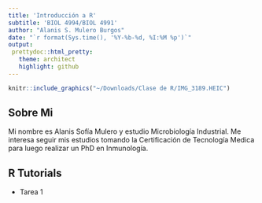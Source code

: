 ```yaml
---
title: 'Introducción a R'
subtitle: 'BIOL 4994/BIOL 4991'
author: "Alanis S. Mulero Burgos"
date: "`r format(Sys.time(), '%Y-%b-%d, %I:%M %p')`"
output: 
 prettydoc::html_pretty:
   theme: architect
   highlight: github
---
```


```r
knitr::include_graphics("~/Downloads/Clase de R/IMG_3189.HEIC")
```

## Sobre Mi
Mi nombre es Alanis Sofía Mulero y estudio Microbiología Industrial. Me interesa seguir mis estudios tomando la Certificación de Tecnología Medica para luego realizar un PhD en Inmunología.  


## R Tutorials
- Tarea 1
